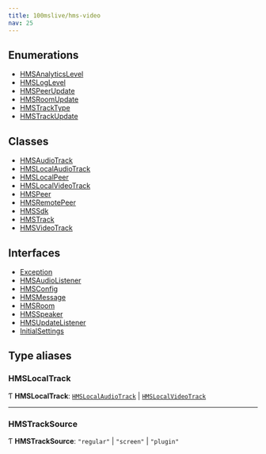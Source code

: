 ```yaml
---
title: 100mslive/hms-video
nav: 25
---
```


## Enumerations

- [HMSAnalyticsLevel](/js-docs/enums/hmsanalyticslevel)
- [HMSLogLevel](/js-docs/enums/hmsloglevel)
- [HMSPeerUpdate](/js-docs/enums/hmspeerupdate)
- [HMSRoomUpdate](/js-docs/enums/hmsroomupdate)
- [HMSTrackType](/js-docs/enums/hmstracktype)
- [HMSTrackUpdate](/js-docs/enums/hmstrackupdate)

## Classes

- [HMSAudioTrack](/js-docs/classes/hmsaudiotrack)
- [HMSLocalAudioTrack](/js-docs/classes/hmslocalaudiotrack)
- [HMSLocalPeer](/js-docs/classes/hmslocalpeer)
- [HMSLocalVideoTrack](/js-docs/classes/hmslocalvideotrack)
- [HMSPeer](/js-docs/classes/hmspeer)
- [HMSRemotePeer](/js-docs/classes/hmsremotepeer)
- [HMSSdk](/js-docs/classes/hmssdk)
- [HMSTrack](/js-docs/classes/hmstrack)
- [HMSVideoTrack](/js-docs/classes/hmsvideotrack)

## Interfaces

- [Exception](/js-docs/interfaces/exception)
- [HMSAudioListener](/js-docs/interfaces/hmsaudiolistener)
- [HMSConfig](/js-docs/interfaces/hmsconfig)
- [HMSMessage](/js-docs/interfaces/hmsmessage)
- [HMSRoom](/js-docs/interfaces/hmsroom)
- [HMSSpeaker](/js-docs/interfaces/hmsspeaker)
- [HMSUpdateListener](/js-docs/interfaces/hmsupdatelistener)
- [InitialSettings](/js-docs/interfaces/initialsettings)

## Type aliases

### HMSLocalTrack

Ƭ **HMSLocalTrack**: [`HMSLocalAudioTrack`](/js-docs/classes/hmslocalaudiotrack) \| [`HMSLocalVideoTrack`](/js-docs/classes/hmslocalvideotrack)

---

### HMSTrackSource

Ƭ **HMSTrackSource**: `"regular"` \| `"screen"` \| `"plugin"`
